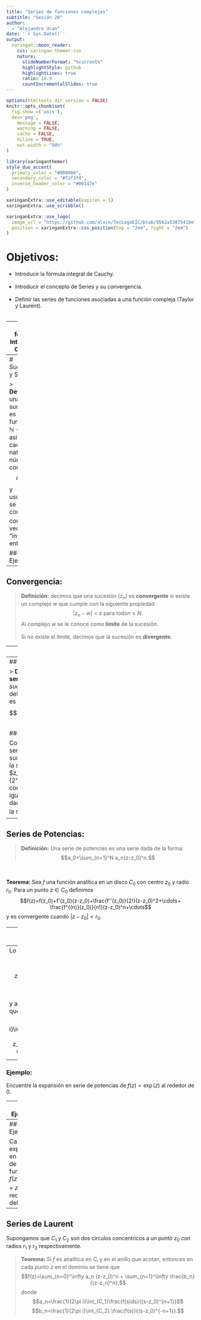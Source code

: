```yaml
---
title: "Series de funciones complejas"
subtitle: "Sesión 20"
author: 
  - "Alejandro Ucan"
date: '`r Sys.Date()`'
output:
  xaringan::moon_reader:
    css: xaringan-themer.css
    nature:
      slideNumberFormat: "%current%"
      highlightStyle: github
      highlightLines: true
      ratio: 16:9
      countIncrementalSlides: true
---
```


```r
options(htmltools.dir.version = FALSE)
knitr::opts_chunk$set(
  fig.show =('asis'),
  dev='png',
	message = FALSE,
	warning = FALSE,
	cache = FALSE,
	hiline = TRUE,
	out.width = "90%"
)
```

```r
library(xaringanthemer)
style_duo_accent(
  primary_color = "#000080",
  secondary_color = "#f2f3f4",
  inverse_header_color = "#00147e"
)
```

```r
xaringanExtra::use_editable(expires = 1)
xaringanExtra::use_scribble()
```

```r
xaringanExtra::use_logo(
  image_url = "https://github.com/alxcn/TecLogoEIC/blob/9562a53875418e749a296c85808a19c85fc4be74/IngenieriaCiencias_Horizontal_RGB.png",
  position = xaringanExtra::css_position(top = "2em", right = "2em")
)
```
# Objetivos:

 * Introducir la fórmula integral de Cauchy. <br/><br/>
 * Introducir el concepto de Series y su convergencia. <br/><br/>
 * Definir las series de funciones asociadas a una función compleja  (Taylor y Laurent). <br/><br/>

---
# La fórmula Integral de Cauchy

> __Teorema:__ Sea $f$ una función holomorfa dentro y en un contorno simple cerrada $C,$ orientadas positivamente. Si $z_0$ es un punto interior a $C,$ entonces $$f(z_0)=\frac{1}{2\pi i} \int_C \frac{f(z)}{z-z_0}dz.$$

### Ejemplo:

Calcula $\displaystyle{\int_C \frac{zdz}{(9-z^2)(z+i)}=\frac{\pi}{5}},$ donde $C$ es el circulo $|z|=2.$
---
# Sucesiones y Series

> __Definición:__ una sucesión es una función $f:\mathbb{N}\to \mathbb{C}$ que asigna a cada natural un número complejo $$n\mapsto z_n$$ y usualmente se denota como $(z_n)$ como un vector con "infinitas" entradas.

### Ejemplos:

---
## Convergencia:

> __Definición:__ decimos que una sucesión $(z_n)$ es __convergente__ si existe un complejo $w$ que cumple con la siguiente propiedad $$|z_n-w|<\varepsilon \mbox{ para todo} n\geq N.$$ Al complejo $w$ se le conoce como __límite__ de la sucesión. <br/><br/>
Si no existe el límite, decimos que la sucesión es __divergente.__

---
## Ejemplos:

> Consideremos la función $f(n)=1/n.$ Esta es convergente. Por lo contrario, la sucesión $f(n)=n^2$ es divergente.

<br/><br/>
> __Teorema:__ Sea $(z_n)$ convergente a $z.$ Y consideremos que $z_n=x_n+iy_n.$ Si $(x_n)$ y $(y_n)$ son convergentes a $x$ y $y$ respectivamente. Entonces, $z=x+iy.$

---
## Series

> __Definición:__ una __serie__ es una _sucesión_ particular definida por sumas, es decir, $(S_n)$ donde $$S_n=\sum_{j=1}^n z_n.$$

### Ejemplo:

Consideremos la serie dada por la sumas parciales de la sucesión $z_n=\frac{1}{2^n},$ es una serie convergente. Al igual que la serie dada por la suma de la sucesión $z_n=i^n.$

---
## Series de Potencias:

> __Definición:__ Una serie de potencias es una serie dada de la forma: $$a_0+\sum_{n=1}^N a_n(z-z_0)^n.$$

<br/><br/>
__Teorema:__ Sea $f$ una función analítica en un disco $C_0$ con centro $z_0$ y radio $r_0.$ Para un punto $z\in C_0$ definimos $$f(z)=f(z_0)+f'(z_0)(z-z_0)+\frac{f''(z_0)}{2!}(z-z_0)^2+\cdots+ \frac{f^{(n)}(z_0)}{n!}(z-z_0)^n+\cdots$$
y es convergente cuando $|z-z_0|<r_0.$

---
### Sketch de la prueba:

Por la fórmula integral de Cauchy, tenemos $$f(z)=\frac{1}{2\pi i}\int_{C_1}\frac{f(s)ds}{s-z}.$$

Notemos que $$\frac{1}{s-z}=\left(\frac{1}{s-z_0}\right)\left(\frac{1}{1-\frac{z-z_0}{s-z_0}}\right)$$ y aplicando la identidad de Legendre $$\frac{1}{s-z}=\left(\frac{1}{s-z_0}\right) \left(1+\frac{z-z_0}{s-z_0}+\cdots +\left(\frac{z-z_0}{s-z_0}\right)^{N-1}+\frac{1}{1-\frac{z-z_0}{s-z_0}}\left(\frac{z-z_0}{s-z_0}\right)^N\right)$$

---
Lo anterior implica que $$\frac{f(s)}{s-z}=\frac{f(s)}{s-z_0}+\frac{f(s)}{(s-z_0)^2}(z-z_0)+\cdots$$

y además sabemos que $$\frac{1}{2\pi i}\int_{C_1}\frac{f(s)ds}{(s-z_0)^{n+1}}=\frac{1}{n!}f^{(n)}(z_0).$$

---
### Ejemplo:

Encuentre la expansión en serie de potencias de $f(z)=\exp(z)$ al rededor de $0.$

---
### Ejemplo:

A partir de lo anterior, deduzca la serie de potencias de $f(z)=\sin(z)$ al rededor de $z=0.$

---
### Ejemplo:

Calcula la expansión en series de la función $f(z)=(1+z)^{-1}$ al rededor del cero.

---

## Series de Laurent

Supongamos que $C_1$ y $C_2$ son dos circulos concentricos a un punto $z_0$ con radios $r_1$ y $r_2$ respectivamente. 

> __Teorema:__ Si $f$ es analítica en $C_i$ y en el anillo que acotan, entonces en cada punto $z$ en el dominio se tiene que $$f(z)=\sum_{n=0}^\infty a_n (z-z_0)^n + \sum_{n=1}^\infty \frac{b_n}{(z-z_n)^n},$$ donde $$a_n=\frac{1}{2\pi i}\int_{C_1}\frac{f(s)ds}{(s-z_0)^{n+1}}$$ $$b_n=\frac{1}{2\pi i}\int_{C_2} \frac{f(s)}{(s-z_0)^{-n+1}}.$$
